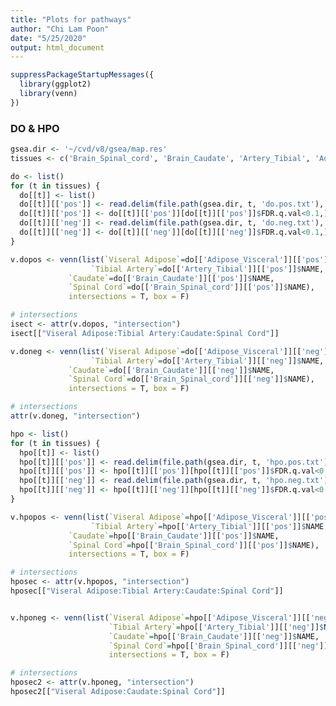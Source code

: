 ```yaml
---
title: "Plots for pathways"
author: "Chi Lam Poon"
date: "5/25/2020"
output: html_document
---
```


```r
suppressPackageStartupMessages({
  library(ggplot2)
  library(venn)
})

```


### DO & HPO
```r
gsea.dir <- '~/cvd/v8/gsea/map.res'
tissues <- c('Brain_Spinal_cord', 'Brain_Caudate', 'Artery_Tibial', 'Adipose_Visceral')

do <- list()
for (t in tissues) {
  do[[t]] <- list()
  do[[t]][['pos']] <- read.delim(file.path(gsea.dir, t, 'do.pos.txt'), sep="\t")
  do[[t]][['pos']] <- do[[t]][['pos']][do[[t]][['pos']]$FDR.q.val<0.1,]
  do[[t]][['neg']] <- read.delim(file.path(gsea.dir, t, 'do.neg.txt'), sep="\t")
  do[[t]][['neg']] <- do[[t]][['neg']][do[[t]][['neg']]$FDR.q.val<0.1,]
}

v.dopos <- venn(list(`Viseral Adipose`=do[['Adipose_Visceral']][['pos']]$NAME,
                  `Tibial Artery`=do[['Artery_Tibial']][['pos']]$NAME,
             `Caudate`=do[['Brain_Caudate']][['pos']]$NAME,
             `Spinal Cord`=do[['Brain_Spinal_cord']][['pos']]$NAME),
             intersections = T, box = F)

# intersections
isect <- attr(v.dopos, "intersection")
isect[["Viseral Adipose:Tibial Artery:Caudate:Spinal Cord"]]

v.doneg <- venn(list(`Viseral Adipose`=do[['Adipose_Visceral']][['neg']]$NAME,
                  `Tibial Artery`=do[['Artery_Tibial']][['neg']]$NAME,
             `Caudate`=do[['Brain_Caudate']][['neg']]$NAME,
             `Spinal Cord`=do[['Brain_Spinal_cord']][['neg']]$NAME),
             intersections = T, box = F)

# intersections
attr(v.doneg, "intersection")
```


```r
hpo <- list()
for (t in tissues) {
  hpo[[t]] <- list()
  hpo[[t]][['pos']] <- read.delim(file.path(gsea.dir, t, 'hpo.pos.txt'), sep="\t")
  hpo[[t]][['pos']] <- hpo[[t]][['pos']][hpo[[t]][['pos']]$FDR.q.val<0.1,]
  hpo[[t]][['neg']] <- read.delim(file.path(gsea.dir, t, 'hpo.neg.txt'), sep="\t")
  hpo[[t]][['neg']] <- hpo[[t]][['neg']][hpo[[t]][['neg']]$FDR.q.val<0.1,]
}

v.hpopos <- venn(list(`Viseral Adipose`=hpo[['Adipose_Visceral']][['pos']]$NAME,
                  `Tibial Artery`=hpo[['Artery_Tibial']][['pos']]$NAME,
             `Caudate`=hpo[['Brain_Caudate']][['pos']]$NAME,
             `Spinal Cord`=hpo[['Brain_Spinal_cord']][['pos']]$NAME),
             intersections = T, box = F)

# intersections
hposec <- attr(v.hpopos, "intersection")
hposec[["Viseral Adipose:Tibial Artery:Caudate:Spinal Cord"]]


v.hponeg <- venn(list(`Viseral Adipose`=hpo[['Adipose_Visceral']][['neg']]$NAME,
                      `Tibial Artery`=hpo[['Artery_Tibial']][['neg']]$NAME,
                      `Caudate`=hpo[['Brain_Caudate']][['neg']]$NAME,
                      `Spinal Cord`=hpo[['Brain_Spinal_cord']][['neg']]$NAME),
                      intersections = T, box = F)

# intersections
hposec2 <- attr(v.hponeg, "intersection")
hposec2[["Viseral Adipose:Caudate:Spinal Cord"]]
```












